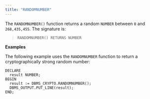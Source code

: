 ```yaml
---
title: "RANDOMNUMBER"
---
```


The `RANDOMNUMBER()` function returns a random `NUMBER` between `0` and `268,435,455`. The signature is:

> `RANDOMNUMBER() RETURNS NUMBER`

**Examples**

The following example uses the `RANDOMNUMBER` function to return a cryptographically strong random number:

``` text
DECLARE
  result NUMBER;
BEGIN
  result := DBMS_CRYPTO.RANDOMNUMBER();
  DBMS_OUTPUT.PUT_LINE(result);
END;
```
